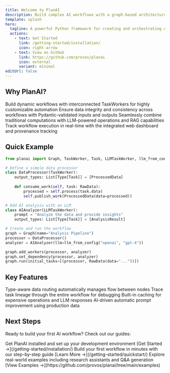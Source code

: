 ```yaml
---
title: Welcome to PlanAI
description: Build complex AI workflows with a graph-based architecture
template: splash
hero:
  tagline: A powerful Python framework for creating and orchestrating AI-enhanced workflows using type-safe, graph-based task automation
  actions:
    - text: Get Started
      link: /getting-started/installation/
      icon: right-arrow
    - text: View on GitHub
      link: https://github.com/provos/planai
      icon: external
      variant: minimal
editUrl: false
---
```



## Why PlanAI?

<CardGrid stagger>
	<Card title="Graph-Based Architecture" icon="seti:config">
		Build dynamic workflows with interconnected TaskWorkers for highly customizable automation
	</Card>
	<Card title="Type-Safe with Pydantic" icon="approve-check">
		Ensure data integrity and consistency across workflows with Pydantic-validated inputs and outputs
	</Card>
	<Card title="LLM Integration" icon="sparkles">
		Seamlessly combine traditional computations with LLM-powered operations and RAG capabilities
	</Card>
	<Card title="Built-in Monitoring" icon="laptop">
		Track workflow execution in real-time with the integrated web dashboard and provenance tracking
	</Card>
</CardGrid>

## Quick Example

```python
from planai import Graph, TaskWorker, Task, LLMTaskWorker, llm_from_config

# Define a simple data processor
class DataProcessor(TaskWorker):
    output_types: List[Type[Task]] = [ProcessedData]
    
    def consume_work(self, task: RawData):
        processed = self.process(task.data)
        self.publish_work(ProcessedData(data=processed))

# Add AI analysis with an LLM
class AIAnalyzer(LLMTaskWorker):
    prompt = "Analyze the data and provide insights"
    output_types: List[Type[Task]] = [AnalysisResult]

# Create and run the workflow
graph = Graph(name="Analysis Pipeline")
processor = DataProcessor()
analyzer = AIAnalyzer(llm=llm_from_config("openai", "gpt-4"))

graph.add_workers(processor, analyzer)
graph.set_dependency(processor, analyzer)
graph.run(initial_tasks=[(processor, RawData(data="..."))])
```

## Key Features

<CardGrid>
	<Card title="Intelligent Routing" icon="random">
		Type-aware data routing automatically manages flow between nodes
	</Card>
	<Card title="Provenance Tracking" icon="list-format">
		Trace task lineage through the entire workflow for debugging
	</Card>
	<Card title="Caching Support" icon="document">
		Built-in caching for expensive operations and LLM responses
	</Card>
	<Card title="Prompt Optimization" icon="setting">
		AI-driven automatic prompt improvement using production data
	</Card>
</CardGrid>

## Next Steps

Ready to build your first AI workflow? Check out our guides:

<CardGrid stagger>
	<Card title="Installation Guide" icon="rocket">
		Get PlanAI installed and set up your development environment
		[Get Started →](/getting-started/installation/)
	</Card>
	<Card title="Quick Start Tutorial" icon="open-book">
		Build your first workflow in minutes with our step-by-step guide
		[Learn More →](/getting-started/quickstart/)
	</Card>
	<Card title="Examples" icon="github">
		Explore real-world examples including research assistants and Q&A generation
		[View Examples →](https://github.com/provos/planai/tree/main/examples)
	</Card>
</CardGrid>